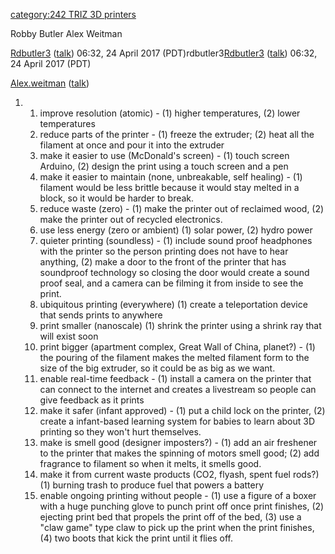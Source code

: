 {{242}}{{242TRIZ}}[[category:242 TRIZ 3D printers]]

Robby Butler Alex Weitman

[[User:Rdbutler3|Rdbutler3]] ([[User talk:Rdbutler3|talk]]) 06:32, 24 April 2017 (PDT)rdbutler3[[User:Rdbutler3|Rdbutler3]] ([[User talk:Rdbutler3|talk]]) 06:32, 24 April 2017 (PDT)

[[User:Alex.weitman|Alex.weitman]] ([[User talk:Alex.weitman|talk]])


##improve resolution (atomic) - (1) higher temperatures, (2) lower temperatures
##reduce parts of the printer - (1) freeze the extruder; (2) heat all the filament at once and pour it into the extruder
##make it easier to use (McDonald's screen) - (1) touch screen Arduino, (2) design the print using a touch screen and a pen
##make it easier to maintain (none, unbreakable, self healing) - (1) filament would be less brittle because it would stay melted in a block, so it would be harder to break.
##reduce waste (zero) - (1) make the printer out of reclaimed wood, (2) make the printer out of recycled electronics. 
##use less energy (zero or ambient) (1) solar power, (2) hydro power
##quieter printing (soundless) - (1) include sound proof headphones with the printer so the person printing does not have to hear anything, (2) make a door to the front of the printer that has soundproof technology so closing the door would create a sound proof seal, and a camera can be filming it from inside to see the print. 
##ubiquitous printing (everywhere) (1) create a teleportation device that sends prints to anywhere
##print smaller (nanoscale) (1) shrink the printer using a shrink ray that will exist soon
##print bigger (apartment complex, Great Wall of China, planet?) - (1) the pouring of the filament makes the melted filament form to the size of the big extruder, so it could be as big as we want.
##enable real-time feedback - (1) install a camera on the printer that can connect to the internet and creates a livestream so people can give feedback as it prints
##make it safer (infant approved) - (1) put a child lock on the printer, (2) create a infant-based learning system for babies to learn about 3D printing so they won't hurt themselves.
##make is smell good (designer imposters?) - (1) add an air freshener to the printer that makes the spinning of motors smell good; (2) add fragrance to filament so when it melts, it smells good.
##make it from current waste products (CO2, flyash, spent fuel rods?) (1) burning trash to produce fuel that powers a battery
##enable ongoing printing without people - (1) use a figure of a boxer with a huge punching glove to punch print off once print finishes, (2) ejecting print bed that propels the print off of the bed, (3) use a "claw game" type claw to pick up the print when the print finishes, (4) two boots that kick the print until it flies off.